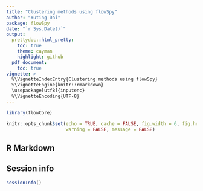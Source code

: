 ```yaml
---
title: "Clustering methods using flowSpy"
author: "Yuting Dai"
package: flowSpy
date: "`r Sys.Date()`"
output:
  prettydoc::html_pretty:
    toc: true
    theme: cayman
    highlight: github
  pdf_document:
    toc: true
vignette: >
  %\VignetteIndexEntry{Clustering methods using flowSpy}
  %\VignetteEngine{knitr::rmarkdown}
  \usepackage[utf8]{inputenc}
  %\VignetteEncoding{UTF-8}
---
```


```r

library(flowCore)

knitr::opts_chunk$set(echo = TRUE, cache = FALSE, fig.width = 6, fig.height = 4,
                      warning = FALSE, message = FALSE)
```

## R Markdown



## Session info 

``` r
sessionInfo()
```







